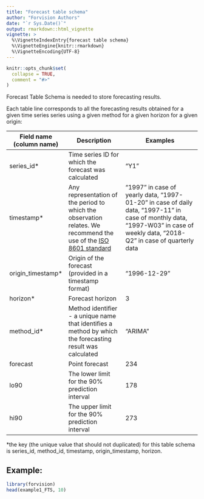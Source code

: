 ```yaml
---
title: "Forecast table schema"
author: "Forvision Authors"
date: "`r Sys.Date()`"
output: rmarkdown::html_vignette
vignette: >
  %\VignetteIndexEntry{forecast table schema}
  %\VignetteEngine{knitr::rmarkdown}
  %\VignetteEncoding{UTF-8}
---
```


```r
knitr::opts_chunk$set(
  collapse = TRUE,
  comment = "#>"
)
```


Forecast Table Schema is needed to store forecasting results.

Each table line corresponds to all the forecasting results obtained for a given time series series using a given method for a given horizon for a given origin:


| Field name (column name)| Description| Examples |
| --- | ---| ---- |
|series_id* | Time series ID for which the forecast was calculated| "Y1" |
|timestamp*|Any representation of the period to which the observation relates. We recommend the use of the [ISO 8601 standard](https://en.wikipedia.org/wiki/ISO_8601)|"1997" in case of yearly data, "1997-01-20" in case of daily data, "1997-11" in case of monthly data, "1997-W03" in case of weekly data, "2018-Q2" in case of quarterly data|
|origin_timestamp*|Origin of the forecast (provided in a timestamp format)|"1996-12-29"|
|horizon*| Forecast horizon| 3 |
|method_id*| Method identifier - a unique name that identifies a method by which the forecasting result was calculated| "ARIMA"|
|forecast| Point forecast| 234|
|lo90| The lower limit for the 90% prediction interval|178|
|hi90| The upper limit for the 90% prediction interval|273|

*the key (the unique value that should not duplicated) for this table schema is series_id, method_id, timestamp, origin_timestamp, horizon. 


## Example:

```r
library(forvision)
head(example1_FTS, 10)
```

